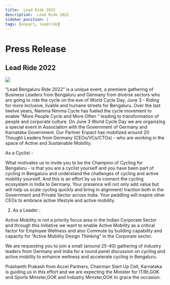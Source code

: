 ```yaml
---
title:  Lead Ride 2022
description:  Lead Ride 2022
sidebar_position: 1
tags: [enpact, leadride]
---
```

 
 
# Press Release 
 ## Lead Ride 2022


![](https://i.imgur.com/bttdfXn.png)


“Lead Bengaluru  Ride 2022” is a unique event, a premiere gathering of Business Leaders from Bengaluru and Germany from diverse sectors who are going to ride the cycle on the eve of World Cycle Day, June 3 - Riding for more inclusive, livable and humane streets for Bengaluru.
Over the last twelve years, Namma Nimma Cycle has fueled the cycle  movement to enable “More People Cycle and More Often “ leading to transformation of people and corporate culture.
On June 3 World Cycle Day we are organizing a special event in Association with the Government of Germany and Karnataka Government. Our Partner Enpact has mobilized around 20 Thought Leaders from Germany (CEOs/VCs/CTOs) - who are working in the space of Active and Sustainable Mobility.

As a Cyclist - 

  What motivates us to invite you to be the Champion of Cycling for Bengaluru - is that you are a cyclist yourself and you have been 
  part of cycling in Bengaluru and understand the challenges of cycling and active mobility yourself. And this is an effort by us to connect the cycling ecosystem in India to Germany.
  Your presence will not only add value but will help us scale cycling quickly and bring in alignment/ traction both in the Government and Private Sector across India.  Your peddling will inspire other CEOs to embrace active lifestyle and active mobility.

2. As a Leader  :


Active Mobility is not a priority focus area in the Indian Corporate Sector and through this initiative we want to enable Active Mobility as a critical factor for Employee Wellness and also Commute by building capability and capacity for “Active Mobility Design Thinking” in the Corporate sector.

We are requesting you to join a small (around 25-40) gathering of industry leaders from Germany and India for a round panel discussion on cycling and active mobility to enhance wellness and accelerate cycling in Bengaluru.

Prashanth Prakash from Accel Partners, Chairman Start Up Cell, Karnataka is guiding us in this effort and we are expecting the Minister for IT/Bt,GOK and Sports Minister,GOK and Industry Minister,GOK to grace the occasion.

